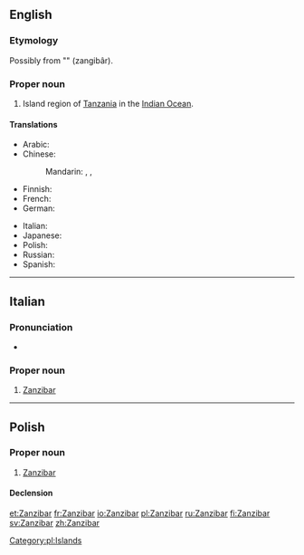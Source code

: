 {{also|zanzibar}}
==English==
{{wikipedia}}

===Etymology===
Possibly from {{etyl|fa}} "{{fa-Arab|[[زنگبار]]}}" (zangibâr).

===Proper noun===
{{en-proper noun}}

# Island region of [[Tanzania]] in the [[Indian Ocean]].

====Translations====
{{trans-top|island region}}
* Arabic: {{t|ar|زنجبار‎|m|tr=zanjibār|sc=Arab}}
* Chinese:
*: Mandarin: {{t|zh|桑給巴爾|sc=Hani}}, {{t|zh|桑给巴尔|tr=Sāngjǐbā'ěr|sc=Hani}}, {{t|zh|佔吉巴|tr=Zhànjíbā|sc=Hani}}
* Finnish: {{t|fi|Sansibar}}
* French: {{t-|fr|Zanzibar|m}}
* German: {{t|de|Sansibar|n}}
{{trans-mid}}
* Italian: {{t-|it|Zanzibar}}
* Japanese: {{t|ja|ザンジバル|tr=Zanjibaru|sc=Jpan}}
* Polish: {{t-|pl|Zanzibar|m}}
* Russian: {{t|ru|Занзибар|m|tr=Zanzibár}}
* Spanish: {{t-|es|Zanzibar|m}}
{{trans-bottom}}

----

==Italian==

===Pronunciation===
* {{IPA|/dzandzibar/|lang=it}}

===Proper noun===
{{it-proper noun|g=f}}

# [[#English|Zanzibar]]

----

==Polish==
{{wikipedia|lang=pl}}

===Proper noun===
{{head|pl|proper noun|g=m}}

# [[#English|Zanzibar]]

====Declension====
{{pl-decl-noun-sing|Zanzibar|Zanzibaru|Zanzibarowi|Zanzibar|Zanzibarem|Zanzibarze|Zanzibarze}}

[[Category:pl:Islands]]

[[et:Zanzibar]]
[[fr:Zanzibar]]
[[io:Zanzibar]]
[[pl:Zanzibar]]
[[ru:Zanzibar]]
[[fi:Zanzibar]]
[[sv:Zanzibar]]
[[zh:Zanzibar]]
